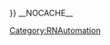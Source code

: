 {{MintyDocsManual
|product=Draft:ContentAdmin
|version=Internal
|manual=ReleaseNote
|displayname=Genesys Engage Cloud Release Notes
|pagination=no
|topicslist=* -CX Contact
** CXContact
* -Designer
** Designer
* -Workspace Web Edition
** WWE
* -Test
** Test
* -Pulse
** PulseCollector
* -Agent Desktop
** Agent Desktop
* -Genesys Info Mart
** Genesys Info Mart
|defaultform=Form:ArticleCloudRN
|inherit=no
|Auto=Manual sections
|Section={{SectionTest
|Type=Structured
|sectionHeading=Applications / Most Recent releases
|anchor=
|alignment=Vertical
|image=
|Media=
|structuredtext=
{{#cargo_query:
tables=ComponentRN,Component
|join on=ComponentRN.ComponentId HOLDS Component.Id
|fields=Component.Name=Application,CONCAT('[[',ComponentRN._pageName,'|',ComponentRN.ReleaseNumber,']]')=Release Number,DATE_FORMAT("ComponentRN.ReleaseDate", "%M")=Date,Highlight=Highlights
|where=ComponentRN.DeploymentType="cloud"
}}
|structuredtextwide=
|FAQHeading=
|Status=No
}}
}}
[[Category:RNAutomation]]
__NOCACHE__